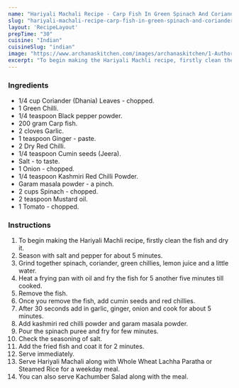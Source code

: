 ---
name: "Hariyali Machali Recipe - Carp Fish In Green Spinach And Coriander Gravy"
slug: "hariyali-machali-recipe-carp-fish-in-green-spinach-and-coriander-gravy"
layout: 'RecipeLayout'
prepTime: "30"
cuisine: "Indian"
cuisineSlug: "indian"
image: "https://www.archanaskitchen.com/images/archanaskitchen/1-Author/ruby_pathak-yahoo.com/Carp_Fish_In_Green_Spinach_and_Coriander_GravyHariyali_Machli.jpg"
excerpt: "To begin making the Hariyali Machli recipe, firstly clean the fish and dry it"
---

### Ingredients

- 1/4 cup Coriander (Dhania) Leaves - chopped.
- 1 Green Chilli.
- 1/4 teaspoon Black pepper powder.
- 200 gram Carp fish.
- 2 cloves Garlic.
- 1 teaspoon Ginger - paste.
- 2 Dry Red Chilli.
- 1/4 teaspoon Cumin seeds (Jeera).
- Salt - to taste.
- 1 Onion - chopped.
- 1/4 teaspoon Kashmiri Red Chilli Powder.
- Garam masala powder - a pinch.
- 2 cups Spinach - chopped.
- 2 teaspoon Mustard oil.
- 1 Tomato - chopped.

### Instructions

1. To begin making the Hariyali Machli recipe, firstly clean the fish and dry it.
1. Season with salt and pepper for about 5 minutes.
1. Grind together spinach, coriander, green chillies, lemon juice and a little water.
1. Heat a frying pan with oil and fry the fish for 5 another five minutes till cooked.
1. Remove the fish.
1. Once you remove the fish, add cumin seeds and red chillies.
1. After 30 seconds add in garlic, ginger, onion and cook for about 5 minutes.
1. Add kashmiri red chilli powder and garam masala powder.
1. Pour the spinach puree and fry for few minutes.
1. Check the seasoning of salt.
1. Add the fried fish and coat it for 2 minutes.
1. Serve immediately.
1. Serve Hariyali Machali along with Whole Wheat Lachha Paratha or Steamed Rice for a weekday meal.
1. You can also serve Kachumber Salad along with the meal.
